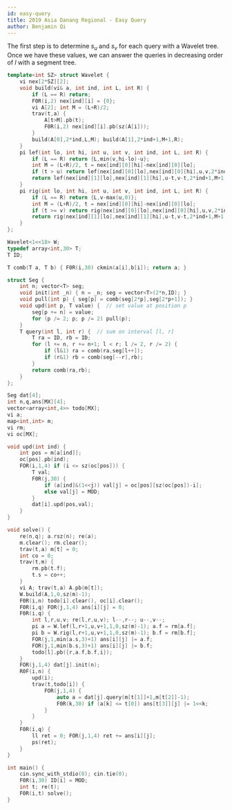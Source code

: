 ```yaml
---
id: easy-query
title: 2019 Asia Danang Regional - Easy Query
author: Benjamin Qi
---
```


<IncompleteSection />

The first step is to determine $s_u$ and $s_v$ for each query with a Wavelet tree. Once we have these values, we can answer the queries in decreasing order of $l$ with a segment tree.

<Spoiler title="Solution">

```cpp
template<int SZ> struct Wavelet {
    vi nex[2*SZ][2];
    void build(vi& a, int ind, int L, int R) { 
        if (L == R) return;
        F0R(i,2) nex[ind][i] = {0};
        vi A[2]; int M = (L+R)/2;
        trav(t,a) {
            A[t>M].pb(t);
            F0R(i,2) nex[ind][i].pb(sz(A[i]));
        }
        build(A[0],2*ind,L,M); build(A[1],2*ind+1,M+1,R);
    }
    pi lef(int lo, int hi, int u, int v, int ind, int L, int R) {
        if (L == R) return {L,min(v,hi-lo)-u};
        int M = (L+R)/2, t = nex[ind][0][hi]-nex[ind][0][lo];
        if (t > u) return lef(nex[ind][0][lo],nex[ind][0][hi],u,v,2*ind,L,M);
        return lef(nex[ind][1][lo],nex[ind][1][hi],u-t,v-t,2*ind+1,M+1,R);
    }
    pi rig(int lo, int hi, int u, int v, int ind, int L, int R) {
        if (L == R) return {L,v-max(u,0)};
        int M = (L+R)/2, t = nex[ind][0][hi]-nex[ind][0][lo];
        if (t >= v) return rig(nex[ind][0][lo],nex[ind][0][hi],u,v,2*ind,L,M);
        return rig(nex[ind][1][lo],nex[ind][1][hi],u-t,v-t,2*ind+1,M+1,R);
    }
};

Wavelet<1<<18> W;
typedef array<int,30> T;
T ID;

T comb(T a, T b) { F0R(i,30) ckmin(a[i],b[i]); return a; } 

struct Seg { 
    int n; vector<T> seg;
    void init(int _n) { n = _n; seg = vector<T>(2*n,ID); }
    void pull(int p) { seg[p] = comb(seg[2*p],seg[2*p+1]); }
    void upd(int p, T value) {  // set value at position p
        seg[p += n] = value;
        for (p /= 2; p; p /= 2) pull(p);
    }
    T query(int l, int r) {  // sum on interval [l, r]
        T ra = ID, rb = ID; 
        for (l += n, r += n+1; l < r; l /= 2, r /= 2) {
            if (l&1) ra = comb(ra,seg[l++]);
            if (r&1) rb = comb(seg[--r],rb);
        }
        return comb(ra,rb);
    }
};

Seg dat[4];
int n,q,ans[MX][4];
vector<array<int,4>> todo[MX];
vi a;
map<int,int> m;
vi rm;
vi oc[MX];

void upd(int ind) {
    int pos = m[a[ind]];
    oc[pos].pb(ind);
    FOR(i,1,4) if (i <= sz(oc[pos])) {
        T val;
        F0R(j,30) {
            if (a[ind]&(1<<j)) val[j] = oc[pos][sz(oc[pos])-i];
            else val[j] = MOD;
        }
        dat[i].upd(pos,val);
    }
}

void solve() {
    re(n,q); a.rsz(n); re(a);
    m.clear(); rm.clear();
    trav(t,a) m[t] = 0;
    int co = 0; 
    trav(t,m) {
        rm.pb(t.f);
        t.s = co++;
    }
    vi A; trav(t,a) A.pb(m[t]);
    W.build(A,1,0,sz(m)-1);
    F0R(i,n) todo[i].clear(), oc[i].clear();
    F0R(i,q) FOR(j,1,4) ans[i][j] = 0;
    F0R(i,q) {
        int l,r,u,v; re(l,r,u,v); l--,r--; u--,v--;
        pi a = W.lef(l,r+1,u,v+1,1,0,sz(m)-1); a.f = rm[a.f];
        pi b = W.rig(l,r+1,u,v+1,1,0,sz(m)-1); b.f = rm[b.f];
        FOR(j,1,min(a.s,3)+1) ans[i][j] |= a.f;
        FOR(j,1,min(b.s,3)+1) ans[i][j] |= b.f;
        todo[l].pb({r,a.f,b.f,i});
    }
    FOR(j,1,4) dat[j].init(n);
    R0F(i,n) {
        upd(i);
        trav(t,todo[i]) {
            FOR(j,1,4) {
                auto a = dat[j].query(m[t[1]]+1,m[t[2]]-1);
                F0R(k,30) if (a[k] <= t[0]) ans[t[3]][j] |= 1<<k;
            }
        }
    }
    F0R(i,q) {
        ll ret = 0; FOR(j,1,4) ret += ans[i][j];
        ps(ret);
    }
}

int main() {
    cin.sync_with_stdio(0); cin.tie(0); 
    F0R(i,30) ID[i] = MOD;
    int t; re(t);
    F0R(i,t) solve();
}
```

</Spoiler>